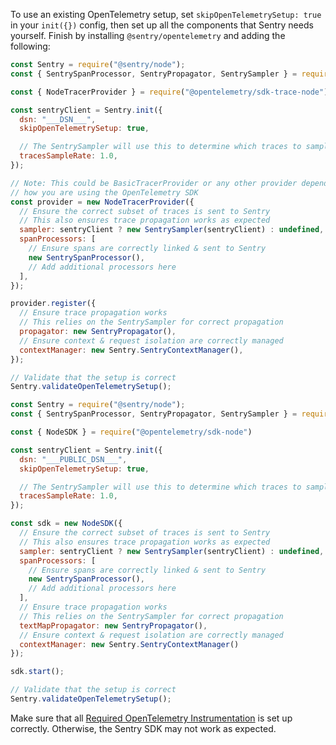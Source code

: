 To use an existing OpenTelemetry setup, set `skipOpenTelemetrySetup: true` in your `init({})` config, then set up all the components that Sentry needs yourself. Finish by installing `@sentry/opentelemetry` and adding the following:

```javascript {tabTitle: NodeTracerProvider}
const Sentry = require("@sentry/node");
const { SentrySpanProcessor, SentryPropagator, SentrySampler } = require("@sentry/opentelemetry");

const { NodeTracerProvider } = require("@opentelemetry/sdk-trace-node");

const sentryClient = Sentry.init({
  dsn: "___DSN___",
  skipOpenTelemetrySetup: true,

  // The SentrySampler will use this to determine which traces to sample
  tracesSampleRate: 1.0,
});

// Note: This could be BasicTracerProvider or any other provider depending on
// how you are using the OpenTelemetry SDK
const provider = new NodeTracerProvider({
  // Ensure the correct subset of traces is sent to Sentry
  // This also ensures trace propagation works as expected
  sampler: sentryClient ? new SentrySampler(sentryClient) : undefined,
  spanProcessors: [
    // Ensure spans are correctly linked & sent to Sentry
    new SentrySpanProcessor(),
    // Add additional processors here
  ],
});

provider.register({
  // Ensure trace propagation works
  // This relies on the SentrySampler for correct propagation
  propagator: new SentryPropagator(),
  // Ensure context & request isolation are correctly managed
  contextManager: new Sentry.SentryContextManager(),
});

// Validate that the setup is correct
Sentry.validateOpenTelemetrySetup();
```

```javascript {tabTitle: NodeSDK}
const Sentry = require("@sentry/node");
const { SentrySpanProcessor, SentryPropagator, SentrySampler } = require("@sentry/opentelemetry");

const { NodeSDK } = require("@opentelemetry/sdk-node")

const sentryClient = Sentry.init({
  dsn: "___PUBLIC_DSN___",
  skipOpenTelemetrySetup: true,

  // The SentrySampler will use this to determine which traces to sample
  tracesSampleRate: 1.0,
});

const sdk = new NodeSDK({
  // Ensure the correct subset of traces is sent to Sentry
  // This also ensures trace propagation works as expected
  sampler: sentryClient ? new SentrySampler(sentryClient) : undefined,
  spanProcessors: [
    // Ensure spans are correctly linked & sent to Sentry
    new SentrySpanProcessor(),
    // Add additional processors here
  ],
  // Ensure trace propagation works
  // This relies on the SentrySampler for correct propagation
  textMapPropagator: new SentryPropagator(),
  // Ensure context & request isolation are correctly managed
  contextManager: new Sentry.SentryContextManager()
});

sdk.start();

// Validate that the setup is correct
Sentry.validateOpenTelemetrySetup();
```

Make sure that all [Required OpenTelemetry Instrumentation](./#required-instrumentation) is set up correctly. Otherwise, the Sentry SDK may not work as expected.
